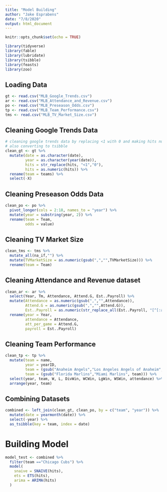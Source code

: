 ```yaml
---
title: "Model Building"
author: "Jake Esprabens"
date: "7/8/2020"
output: html_document
---
```


```r
knitr::opts_chunk$set(echo = TRUE)
```

```r
library(tidyverse)
library(fable)
library(lubridate)
library(tsibble)
library(feasts)
library(zoo)
```

## Loading Data
```r
gt <- read.csv("MLB_Google_Trends.csv")
ar <- read.csv("MLB_Attendance_and_Revenue.csv")
po <- read.csv("MLB_Preseason_Odds.csv")
tp <- read.csv("MLB_Team_Performance.csv")
tms <- read.csv("MLB_TV_Market_Size.csv")
```

## Cleaning Google Trends Data
```r
# cleaning google trends data by replacing <1 with 0 and making hits numeric
# also converting to tsibble
clean_gt <- gt %>%
  mutate(date = as.character(date),
         year = as.character(year(date)),
         hits = str_replace(hits, "<1","0"),
         hits = as.numeric(hits)) %>%
  rename(team = teams) %>%
  select(-X)
```

## Cleaning Preseason Odds Data
```r
clean_po <- po %>%
  pivot_longer(cols = 2:18, names_to = "year") %>%
  mutate(year = substring(year, 2)) %>%
  rename(team = Team,
         odds = value)
```

## Cleaning TV Market Size
```r
clean_tms <- tms %>%
  mutate_all(na_if,"") %>%
  mutate(TVMarketSize = as.numeric(gsub(",","",TVMarketSize))) %>%
  rename(team = Team)
```

## Cleaning Attendance and Revenue dataset 
```r
clean_ar <- ar %>%
  select(Year, Tm, Attendance, Attend.G, Est..Payroll) %>%
  mutate(Attendance = as.numeric(gsub(",","",Attendance)),
         Attend.G = as.numeric(gsub(",","",Attend.G)),
         Est..Payroll = as.numeric(str_replace_all(Est..Payroll, "[^[:alnum:]]", ""))) %>%
  rename(year = Year,
         attendance = Attendance,
         att_per_game = Attend.G,
         payroll = Est..Payroll)
```

## Cleaning Team Performance
```r
clean_tp <- tp %>%
  mutate(team = name, 
         year = yearID,
         team = (gsub("Anaheim Angels","Los Angeles Angels of Anaheim", team)),
         team = (gsub("Florida Marlins","Miami Marlins", team))) %>%
  select(year, team, W, L, DivWin, WCWin, LgWin, WSWin, attendance) %>%
  arrange(year, team)
```

## Combining Datasets
```r
combined <- left_join(clean_gt, clean_po, by = c("team", "year")) %>%
  mutate(date = yearmonth(date)) %>%
  select(-year) %>%
  as_tsibble(key = team, index = date)
```

# Building Model
```r
model_test <- combined %>%
  filter(team =="Chicago Cubs") %>%
  model(
    snaive = SNAIVE(hits),
    ets = ETS(hits),
    arima = ARIMA(hits)
  )
```

